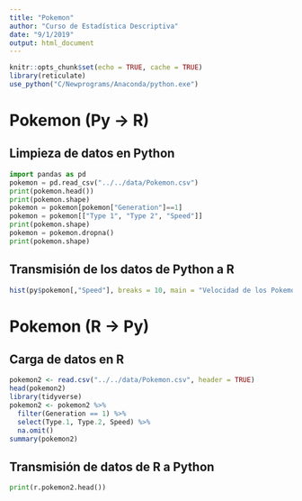 ```yaml
---
title: "Pokemon"
author: "Curso de Estadística Descriptiva"
date: "9/1/2019"
output: html_document
---
```


```r
knitr::opts_chunk$set(echo = TRUE, cache = TRUE)
library(reticulate)
use_python("C/Newprograms/Anaconda/python.exe")
```

# Pokemon (Py -> R)

## Limpieza de datos en Python

```python
import pandas as pd
pokemon = pd.read_csv("../../data/Pokemon.csv")
print(pokemon.head())
print(pokemon.shape)
pokemon = pokemon[pokemon["Generation"]==1]
pokemon = pokemon[["Type 1", "Type 2", "Speed"]]
print(pokemon.shape)
pokemon = pokemon.dropna()
print(pokemon.shape)
```

## Transmisión de los datos de Python a R
```r
hist(py$pokemon[,"Speed"], breaks = 10, main = "Velocidad de los Pokemon")
```

# Pokemon (R -> Py)
## Carga de datos en R
```r
pokemon2 <- read.csv("../../data/Pokemon.csv", header = TRUE)
head(pokemon2)
library(tidyverse)
pokemon2 <- pokemon2 %>% 
  filter(Generation == 1) %>%
  select(Type.1, Type.2, Speed) %>%
  na.omit()
summary(pokemon2)
```

## Transmisión de datos de R a Python
```python
print(r.pokemon2.head())
```


